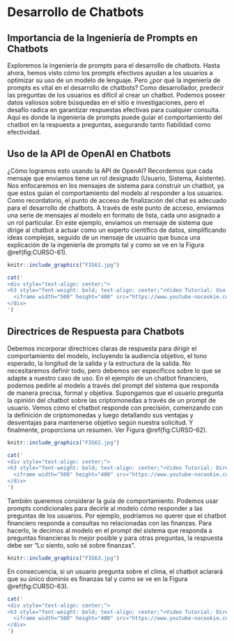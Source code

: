 # Desarrollo de Chatbots

<style>
  .figure {
    text-align: center;
  }
  .figure .caption {
    text-align: center;
  }
</style>

<div class="justificar-texto">

## Importancia de la Ingeniería de Prompts en Chatbots

Exploremos la ingeniería de prompts para el desarrollo de chatbots. Hasta ahora, hemos visto cómo los prompts efectivos ayudan a los usuarios a optimizar su uso de un modelo de lenguaje. Pero ¿por qué la ingeniería de prompts es vital en el desarrollo de chatbots? Como desarrollador, predecir las preguntas de los usuarios es difícil al crear un chatbot. Podemos poseer datos valiosos sobre búsquedas en el sitio e investigaciones, pero el desafío radica en garantizar respuestas efectivas para cualquier consulta. Aquí es donde la ingeniería de prompts puede guiar el comportamiento del chatbot en la respuesta a preguntas, asegurando tanto fiabilidad como efectividad.

## Uso de la API de OpenAI en Chatbots

¿Cómo logramos esto usando la API de OpenAI? Recordemos que cada mensaje que enviamos tiene un rol designado (Usuario, Sistema, Asistente). Nos enfocaremos en los mensajes de sistema para construir un chatbot, ya que estos guían el comportamiento del modelo al responder a los usuarios. Como recordatorio, el punto de acceso de finalización del chat es adecuado para el desarrollo de chatbots. A través de este punto de acceso, enviamos una serie de mensajes al modelo en formato de lista, cada uno asignado a un rol particular. En este ejemplo, enviamos un mensaje de sistema que dirige al chatbot a actuar como un experto científico de datos, simplificando ideas complejas, seguido de un mensaje de usuario que busca una explicación de la ingeniería de prompts tal y como se ve en la Figura \@ref(fig:CURSO-61). 


```r
knitr::include_graphics("FIG61.jpg")
```




```r
cat('
<div style="text-align: center;">
<h3 style="font-weight: bold; text-align: center;">Video Tutorial: Uso de la API de OpenAI en Chatbots</h3>
  <iframe width="500" height="400" src="https://www.youtube-nocookie.com/embed/RuxFFzlG5zA?rel=0" frameborder="0" allow="accelerometer; autoplay; encrypted-media; gyroscope; picture-in-picture" allowfullscreen></iframe>
</div>
')
```




## Directrices de Respuesta para Chatbots

Debemos incorporar directrices claras de respuesta para dirigir el comportamiento del modelo, incluyendo la audiencia objetivo, el tono esperado, la longitud de la salida y la estructura de la salida. No necesitaremos definir todo, pero debemos ser específicos sobre lo que se adapte a nuestro caso de uso. En el ejemplo de un chatbot financiero, podemos pedirle al modelo a través del prompt del sistema que responda de manera precisa, formal y objetiva. Supongamos que el usuario pregunta la opinión del chatbot sobre las criptomonedas a través de un prompt de usuario. Vemos cómo el chatbot responde con precisión, comenzando con la definición de criptomonedas y luego detallando sus ventajas y desventajas para mantenerse objetivo según nuestra solicitud. Y finalmente, proporciona un resumen. Ver Figura \@ref(fig:CURSO-62).


```r
knitr::include_graphics("FIG62.jpg")
```



```r
cat('
<div style="text-align: center;">
<h3 style="font-weight: bold; text-align: center;">Video Tutorial: Directrices de Respuesta para Chatbots 1</h3>
  <iframe width="500" height="400" src="https://www.youtube-nocookie.com/embed/kVEHf7AHgGQ?rel=0" frameborder="0" allow="accelerometer; autoplay; encrypted-media; gyroscope; picture-in-picture" allowfullscreen></iframe>
</div>
')
```



También queremos considerar la guía de comportamiento. Podemos usar prompts condicionales para decirle al modelo cómo responder a las preguntas de los usuarios. Por ejemplo, podríamos no querer que el chatbot financiero responda a consultas no relacionadas con las finanzas. Para hacerlo, le decimos al modelo en el prompt del sistema que responda a preguntas financieras lo mejor posible y para otras preguntas, la respuesta debe ser “Lo siento, solo sé sobre finanzas”. 

```r
knitr::include_graphics("FIG63.jpg")
```

En consecuencia, si un usuario pregunta sobre el clima, el chatbot aclarará que su único dominio es finanzas tal y como se ve en la Figura \@ref(fig:CURSO-63).




```r
cat('
<div style="text-align: center;">
<h3 style="font-weight: bold; text-align: center;">Video Tutorial: Directrices de Respuesta para Chatbots 2</h3>
  <iframe width="500" height="400" src="https://www.youtube-nocookie.com/embed/99pZ5tndpX8?rel=0" frameborder="0" allow="accelerometer; autoplay; encrypted-media; gyroscope; picture-in-picture" allowfullscreen></iframe>
</div>
')
```


</div>

